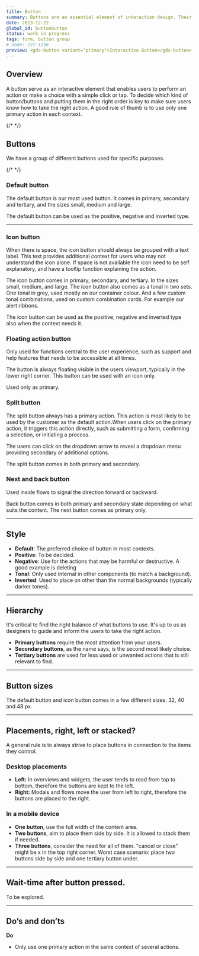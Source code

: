 ```yaml
---
title: Button
summary: Buttons are an essential element of interaction design. Their primary role is to help people take actions quickly.
date: 2023-12-22
global_id: buttonbutton
status: work in progress
tags: form, button group
# node: 227-1256
preview: <gds-button variant="primary">Interactive Button</gds-button>
---
```


## Overview

A button serve as an interactive element that enables users to perform an action or make a choice with a simple click or tap. To decide which kind of button/buttons and putting them in the right order is key to make sure users know how to take the right action. A good rule of thumb is to use only one primary action in each context. 

{/* <Playground component="button" story-id="1" caption="Live example of the normal button in primary, secondary and tertiary." /> */}

## Buttons

We have a group of different buttons used for specific purposes.

<Row>
  <Col>
    <FigmaSVG node="227-1446" caption="Default button" />
  </Col>
  <Col>
    <FigmaSVG node="227-1455" caption="Icon button" />
  </Col>
  <Col>
    <FigmaSVG node="227-1458" caption="Floating action button" />
  </Col>
</Row>
<Row>
  <Col>
    <FigmaSVG node="227-9028" caption="Split button" />
  </Col>
  <Col>
    <FigmaSVG node="227-9030" caption="Next and back button" />
  </Col>
  <Col>
    {/* <FigmaSVG node="227-9032" caption="Category button" /> */}
  </Col>
</Row>

### Default button

The default button is our most used button. It comes in primary, secondary and tertiary, and the sizes small, medium and large.

The default button can be used as the positive, negative and inverted type. 

<Row>
  <Col>
    <FigmaSVG
      node="227-15292"
      caption="Primary, secondary and tertiary"
    />
  </Col>
  <Col>
    <FigmaSVG
      node="227-15605"
      caption="Positive and negative"
    />
  </Col>
</Row>

<hr />

### Icon button

When there is space, the icon button should always be grouped with a text label. This text provides additional context for users who may not understand the icon alone. If space is not available the icon need to be self explanatory, and have a tooltip function explaining the action.

The icon button comes in primary, secondary, and tertiary. In the sizes small, medium, and large. The icon button also comes as a tonal in two sets. One tonal in grey, used mostly on our container colour. And a few custom tonal combinations, used on custom combination cards. For example our alert ribbons.

The icon button can be used as the positive, negative and inverted type also when the context needs it. 

<Row>
  <Col>
    <FigmaSVG node="227-1363" caption="Icon button – default and positive" />
  </Col>
  <Col>
    <FigmaSVG node="227-1372" caption="Tonal and custom tonal" />
  </Col>
  <Col>
    <FigmaSVG
      node="227-1375"
      caption="Tonal custom combinations on alert ribbon"
    />
  </Col>
</Row>

<Row>
<Col>

### Floating action button

Only used for functions central to the user experience, such as support and help features that needs to be accessible at all times.

The button is always floating visible in the users viewport, typically in the lower right corner. This button can be used with an icon only.

Used only as primary.

</Col>
<Col><FigmaSVG node="227-17491" caption="Floating action button" /></Col>
</Row>

### Split button

The split button always has a primary action. This action is most likely to be used by the customer as the default action.When users click on the primary action, it triggers this action directly, such as submitting a form, confirming a selection, or initiating a process.

The users can click on the dropdown arrow to reveal a dropdown menu providing secondary or additional options.

The split button comes in both primary and secondary.

<Row>
  <Col>
    <FigmaSVG node="227-18284" caption="Split button – primary and secondary" />
  </Col>
  <Col>
    <FigmaSVG node="574-5488" caption="Split button – active with dropdown" />
  </Col>
</Row>

### Next and back button

Used inside flows to signal the direction forward or backward.

Back button comes in both primary and secondary state depending on what suits the content. The next button comes as primary only.

<Row>
  <Col>
    <FigmaSVG node="227-18340" caption="Next button" />
  </Col>
  <Col>
    <FigmaSVG node="227-18349" caption="Back button – primary" />
  </Col>
  <Col>
    <FigmaSVG node="227-18352" caption="Back button – secondary" />
  </Col>
</Row>

<hr />

## Style

- **Default**: The preferred choice of button in most contexts.
- **Positive**: To be decided.
- **Negative**: Use for the actions that may be harmful or destructive. A good example is deleting
- **Tonal**: Only used internal in other components (to match a background).
- **Inverted**: Used to place on other than the normal backgrounds (typically darker tones).

<FigmaSVG node="232-2274" caption="Button styles" height="300" />

<hr />

<Row>
<Col>

## Hierarchy

It's critical to find the right balance of what buttons to use. It's up to us as designers to guide and inform the users to take the right action.

- **Primary buttons** require the most attention from your users.
- **Secondary buttons**, as the name says, is the second most likely choice.
- **Tertiary buttons** are used for less used or unwanted actions that is still relevant to find.


</Col>
<Col>
    <FigmaSVG 
        node="232-3072"
        caption="From the top – primary, secondary, tertiary"
    />
</Col>
</Row>

<hr />

## Button sizes

The default button and icon button comes in a few different sizes. 32, 40 and 48 px. 

<Row>
<Col>
    <FigmaSVG 
        node="232-3342" 
        caption="Small – used in confined spaces, like tables."
    />
</Col>
<Col>
    <FigmaSVG 
        node="232-3344" 
        caption="Medium – the default size. When in doubt, go for medium."
    />
</Col>
<Col>
    <FigmaSVG 
        node="232-3346" 
        caption="Large – only used in large areas like a hero."
    />
</Col>
</Row>

<hr />

## Placements, right, left or stacked?

A general rule is to always strive to place buttons in connection to the items they control. 

### Desktop placements

- **Left:** In overviews and widgets, the user tends to read from top to bottom, therefore the buttons are kept to the left.
- **Right:** Modals and flows move the user from left to right, therefore the buttons are placed to the right. 

<Row>
  <Col>
    <FigmaSVG node="489-7502" caption="Placement left" />
  </Col>
  <Col>
    <FigmaSVG node="232-3505" caption="Placement right" />
  </Col>
</Row>

### In a mobile device

- **One button**, use the full width of the content area.
- **Two buttons**, aim to place them side by side. It is allowed to stack them if needed.
- **Three buttons**, consider the need for all of them. "cancel or close" might be x in the top right corner. Worst case scenario: place  two buttons side by side and one tertiary button under.

<Row>
  <Col>
    <FigmaSVG node="489-7723" caption="One button in mobile" />
  </Col>
  <Col>
    <FigmaSVG node="489-7651" caption="Side by side in mobile" />
  </Col>
</Row>

<hr />

## Wait-time after button pressed.

To be explored.

<hr />

## Do’s and don’ts

**Do**

- Only use one primary action in the same context of several actions.

<Row>
  <Col>
    <Do>
      <FigmaSVG node="312-3091" />
    </Do>
  </Col>
  <Col>
     
  </Col>
</Row>